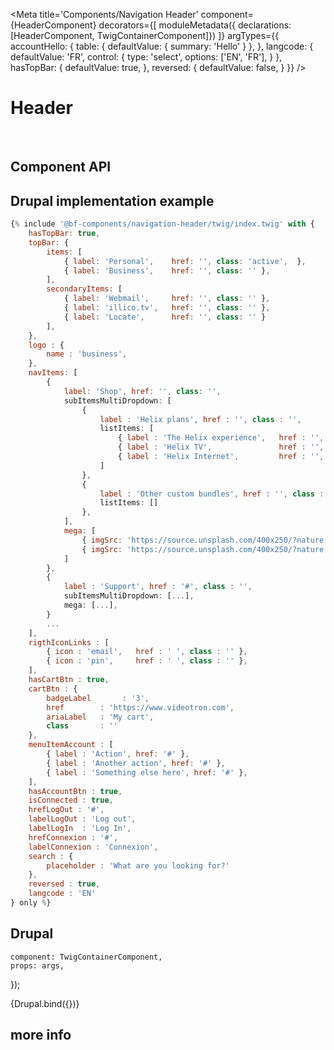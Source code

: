 


<Meta
    title='Components/Navigation Header'
    component={HeaderComponent}
    decorators={[
        moduleMetadata({ declarations: [HeaderComponent, TwigContainerComponent]})
    ]}
    argTypes={{
        accountHello: {
            table: { defaultValue: { summary: 'Hello' } },
        },
        langcode: {
            defaultValue: 'FR',
            control: {
                type: 'select',
                options: ['EN', 'FR'],
            }
        },
        hasTopBar: {
            defaultValue: true,
        },
        reversed: {
            defaultValue: false,
        }
    }}
/>


# Header

<br/>

## Component API

<Props of={HeaderComponent} />


## Drupal implementation example

```jsx
{% include '@bf-components/navigation-header/twig/index.twig' with {
    hasTopBar: true,
    topBar: {
        items: [
            { label: 'Personal',    href: '', class: 'active',  },
            { label: 'Business',    href: '', class: '' },
        ],
        secondaryItems: [
            { label: 'Webmail',     href: '', class: '' },
            { label: 'illico.tv',   href: '', class: '' },
            { label: 'Locate',      href: '', class: '' }
        ],
    },
    logo : {
        name : 'business',
    },
    navItems: [
        {
            label: 'Shop', href: '', class: '',
            subItemsMultiDropdown: [
                {
                    label : 'Helix plans', href : '', class : '',
                    listItems: [
                        { label : 'The Helix experience',   href : '', class : '' },
                        { label : 'Helix TV',               href : '', class : '' },
                        { label : 'Helix Internet',         href : '', class : '' },
                    ]
                },
                {
                    label : 'Other custom bundles', href : '', class : '',
                    listItems: []
                },
            ],
            mega: [
                { imgSrc: 'https://source.unsplash.com/400x250/?nature', imgAlt: 'Thumbnail', href: '#', title: '', text: '' },
                { imgSrc: 'https://source.unsplash.com/400x250/?nature', imgAlt: 'Thumbnail', href: '#', title: '', text: '' },
            ]
        },
        {
            label : 'Support', href : '#', class : '',
            subItemsMultiDropdown: [...],
            mega: [...],
        }
        ...
    ],
    rigthIconLinks : [
        { icon : 'email',   href : ' ', class : '' },
        { icon : 'pin',     href : ' ', class : '' },
    ],
    hasCartBtn : true,
    cartBtn : {
        badgeLabel       : '3',
        href        : 'https://www.videotron.com',
        ariaLabel   : 'My cart',
        class       : ''
    },
    menuItemAccount : [
        { label : 'Action', href: '#' },
        { label : 'Another action', href: '#' },
        { label : 'Something else here', href: '#' },
    ],
    hasAccountBtn : true,
    isConnected : true,
    hrefLogOut : '#',
    labelLogOut : 'Log out',
    labelLogIn  : 'Log In',
    hrefConnexion : '#',
    labelConnexion : 'Connexion',
    search : {
        placeholder : 'What are you looking for?'
    },
    reversed : true,
    langcode : 'EN'
} only %}
```
## Drupal

    component: TwigContainerComponent,
    props: args,
});

<Canvas withSource='none'>
    <Story
        name='Drupal'
        args={{
            elementPath : 'components/navigation-header/_doc/template.drupal',
            topBar_items,
            topBar_secondaryItems,
            logo : {
                name                : 'business',
                href                : '/',
            },
            rigthIconLinks,
            menuItemAccount,
            cartBtn,
        }}
        height='400px'
        with = '1200px'
    >
        {Drupal.bind({})}
    </Story>
</Canvas>

## more info